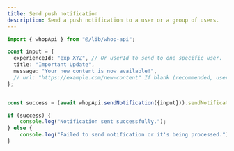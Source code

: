 ```yaml
---
title: Send push notification
description: Send a push notification to a user or a group of users.
---
```


```typescript
import { whopApi } from "@/lib/whop-api";

const input = {
  experienceId: "exp_XYZ", // Or userId to send to one specific user.
  title: "Important Update",
  message: "Your new content is now available!",
  // url: "https://example.com/new-content" If blank (recommended, users will be brought to your app view.)
};


const success = (await whopApi.sendNotification({input})).sendNotification;

if (success) {
	console.log("Notification sent successfully.");
} else {
	console.log("Failed to send notification or it's being processed.");
}

```
